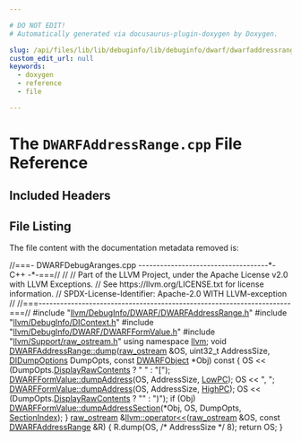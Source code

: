 ```yaml
---

# DO NOT EDIT!
# Automatically generated via docusaurus-plugin-doxygen by Doxygen.

slug: /api/files/lib/lib/debuginfo/lib/debuginfo/dwarf/dwarfaddressrange-cpp
custom_edit_url: null
keywords:
  - doxygen
  - reference
  - file

---
```





# The `DWARFAddressRange.cpp` File Reference

<DoxygenPage pluginConfig={pluginConfig}>



## Included Headers

<IncludesList>
<IncludesListItem
  filePath="llvm/DebugInfo/DWARF/DWARFAddressRange.h"
  permalink="/docs/api/files/include/include/llvm/include/llvm/debuginfo/include/llvm/debuginfo/dwarf/dwarfaddressrange-h"
  isLocal="true" />
<IncludesListItem
  filePath="llvm/DebugInfo/DIContext.h"
  permalink="/docs/api/files/include/include/llvm/include/llvm/debuginfo/dicontext-h"
  isLocal="true" />
<IncludesListItem
  filePath="llvm/DebugInfo/DWARF/DWARFFormValue.h"
  permalink="/docs/api/files/include/include/llvm/include/llvm/debuginfo/include/llvm/debuginfo/dwarf/dwarfformvalue-h"
  isLocal="true" />
<IncludesListItem
  filePath="llvm/Support/raw_ostream.h"
  permalink="/docs/api/files/include/include/llvm/include/llvm/support/raw-ostream-h"
  isLocal="true" />
</IncludesList>


## File Listing

The file content with the documentation metadata removed is:

<ProgramListing>

<Link id="l00001" /><CodeLine lineNumber="1"><Highlight kind="comment">//===- DWARFDebugAranges.cpp ------------------------------------&#42;- C++ -&#42;-===//</Highlight><Highlight kind="normal"></Highlight></CodeLine>
<Link id="l00002" /><CodeLine lineNumber="2"><Highlight kind="normal"></Highlight><Highlight kind="comment">//</Highlight><Highlight kind="normal"></Highlight></CodeLine>
<Link id="l00003" /><CodeLine lineNumber="3"><Highlight kind="normal"></Highlight><Highlight kind="comment">// Part of the LLVM Project, under the Apache License v2.0 with LLVM Exceptions.</Highlight><Highlight kind="normal"></Highlight></CodeLine>
<Link id="l00004" /><CodeLine lineNumber="4"><Highlight kind="normal"></Highlight><Highlight kind="comment">// See https://llvm.org/LICENSE.txt for license information.</Highlight><Highlight kind="normal"></Highlight></CodeLine>
<Link id="l00005" /><CodeLine lineNumber="5"><Highlight kind="normal"></Highlight><Highlight kind="comment">// SPDX-License-Identifier: Apache-2.0 WITH LLVM-exception</Highlight><Highlight kind="normal"></Highlight></CodeLine>
<Link id="l00006" /><CodeLine lineNumber="6"><Highlight kind="normal"></Highlight><Highlight kind="comment">//</Highlight><Highlight kind="normal"></Highlight></CodeLine>
<Link id="l00007" /><CodeLine lineNumber="7"><Highlight kind="normal"></Highlight><Highlight kind="comment">//===----------------------------------------------------------------------===//</Highlight><Highlight kind="normal"></Highlight></CodeLine>
<Link id="l00008" /><CodeLine lineNumber="8"><Highlight kind="normal"></Highlight></CodeLine>
<Link id="l00009" /><CodeLine lineNumber="9"><Highlight kind="normal"></Highlight><Highlight kind="preprocessor">#include &quot;<a href="/docs/api/files/include/include/llvm/include/llvm/debuginfo/include/llvm/debuginfo/dwarf/dwarfaddressrange-h">llvm/DebugInfo/DWARF/DWARFAddressRange.h</a>&quot;</Highlight><Highlight kind="normal"></Highlight></CodeLine>
<Link id="l00010" /><CodeLine lineNumber="10"><Highlight kind="normal"></Highlight><Highlight kind="preprocessor">#include &quot;<a href="/docs/api/files/include/include/llvm/include/llvm/debuginfo/dicontext-h">llvm/DebugInfo/DIContext.h</a>&quot;</Highlight><Highlight kind="normal"></Highlight></CodeLine>
<Link id="l00011" /><CodeLine lineNumber="11"><Highlight kind="normal"></Highlight><Highlight kind="preprocessor">#include &quot;<a href="/docs/api/files/include/include/llvm/include/llvm/debuginfo/include/llvm/debuginfo/dwarf/dwarfformvalue-h">llvm/DebugInfo/DWARF/DWARFFormValue.h</a>&quot;</Highlight><Highlight kind="normal"></Highlight></CodeLine>
<Link id="l00012" /><CodeLine lineNumber="12"><Highlight kind="normal"></Highlight><Highlight kind="preprocessor">#include &quot;<a href="/docs/api/files/include/include/llvm/include/llvm/support/raw-ostream-h">llvm/Support/raw&#95;ostream.h</a>&quot;</Highlight><Highlight kind="normal"></Highlight></CodeLine>
<Link id="l00013" /><CodeLine lineNumber="13"><Highlight kind="normal"></Highlight></CodeLine>
<Link id="l00014" /><CodeLine lineNumber="14"><Highlight kind="normal"></Highlight><Highlight kind="keyword">using namespace </Highlight><Highlight kind="normal"><a href="/docs/api/namespaces/llvm">llvm</a>;</Highlight></CodeLine>
<Link id="l00015" /><CodeLine lineNumber="15"><Highlight kind="normal"></Highlight></CodeLine>
<Link id="l00016" /><CodeLine lineNumber="16" lineLink="/docs/api/structs/llvm/dwarfaddressrange/#af81b0ebe03203f548bf8244b75c5a65a"><Highlight kind="normal"></Highlight><Highlight kind="keywordtype">void</Highlight><Highlight kind="normal"> <a href="/docs/api/structs/llvm/dwarfaddressrange/#af81b0ebe03203f548bf8244b75c5a65a">DWARFAddressRange::dump</a>(<a href="/docs/api/classes/llvm/raw-ostream">raw&#95;ostream</a> &amp;OS, uint32&#95;t AddressSize,</Highlight></CodeLine>
<Link id="l00017" /><CodeLine lineNumber="17"><Highlight kind="normal">                             <a href="/docs/api/structs/llvm/didumpoptions">DIDumpOptions</a> DumpOpts,</Highlight></CodeLine>
<Link id="l00018" /><CodeLine lineNumber="18"><Highlight kind="normal">                             </Highlight><Highlight kind="keyword">const</Highlight><Highlight kind="normal"> <a href="/docs/api/classes/llvm/dwarfobject">DWARFObject</a> &#42;Obj)</Highlight><Highlight kind="keyword"> const </Highlight><Highlight kind="normal">&#123;</Highlight></CodeLine>
<Link id="l00019" /><CodeLine lineNumber="19"><Highlight kind="normal"></Highlight></CodeLine>
<Link id="l00020" /><CodeLine lineNumber="20"><Highlight kind="normal">  OS &lt;&lt; (DumpOpts.<a href="/docs/api/structs/llvm/didumpoptions/#af989f60200414119fe05ca13a394ca61">DisplayRawContents</a> ? </Highlight><Highlight kind="stringliteral">&quot; &quot;</Highlight><Highlight kind="normal"> : </Highlight><Highlight kind="stringliteral">&quot;&#91;&quot;</Highlight><Highlight kind="normal">);</Highlight></CodeLine>
<Link id="l00021" /><CodeLine lineNumber="21"><Highlight kind="normal">  <a href="/docs/api/classes/llvm/dwarfformvalue/#a0373b5360a46d14a991fea39390d7240">DWARFFormValue::dumpAddress</a>(OS, AddressSize, <a href="/docs/api/structs/llvm/dwarfaddressrange/#a1dac28e965794b70aafbf7caa1cb2210">LowPC</a>);</Highlight></CodeLine>
<Link id="l00022" /><CodeLine lineNumber="22"><Highlight kind="normal">  OS &lt;&lt; </Highlight><Highlight kind="stringliteral">&quot;, &quot;</Highlight><Highlight kind="normal">;</Highlight></CodeLine>
<Link id="l00023" /><CodeLine lineNumber="23"><Highlight kind="normal">  <a href="/docs/api/classes/llvm/dwarfformvalue/#a0373b5360a46d14a991fea39390d7240">DWARFFormValue::dumpAddress</a>(OS, AddressSize, <a href="/docs/api/structs/llvm/dwarfaddressrange/#aa5b2a58f73b8e5d74eb0605f659e314d">HighPC</a>);</Highlight></CodeLine>
<Link id="l00024" /><CodeLine lineNumber="24"><Highlight kind="normal">  OS &lt;&lt; (DumpOpts.<a href="/docs/api/structs/llvm/didumpoptions/#af989f60200414119fe05ca13a394ca61">DisplayRawContents</a> ? </Highlight><Highlight kind="stringliteral">&quot;&quot;</Highlight><Highlight kind="normal"> : </Highlight><Highlight kind="stringliteral">&quot;)&quot;</Highlight><Highlight kind="normal">);</Highlight></CodeLine>
<Link id="l00025" /><CodeLine lineNumber="25"><Highlight kind="normal"></Highlight></CodeLine>
<Link id="l00026" /><CodeLine lineNumber="26"><Highlight kind="normal">  </Highlight><Highlight kind="keywordflow">if</Highlight><Highlight kind="normal"> (Obj)</Highlight></CodeLine>
<Link id="l00027" /><CodeLine lineNumber="27"><Highlight kind="normal">    <a href="/docs/api/classes/llvm/dwarfformvalue/#a0bdd3a234a4ad4d695aea54ddb2b92bf">DWARFFormValue::dumpAddressSection</a>(&#42;Obj, OS, DumpOpts, <a href="/docs/api/structs/llvm/dwarfaddressrange/#a6fbe8b253c903452a8058597f1260242">SectionIndex</a>);</Highlight></CodeLine>
<Link id="l00028" /><CodeLine lineNumber="28"><Highlight kind="normal">&#125;</Highlight></CodeLine>
<Link id="l00029" /><CodeLine lineNumber="29"><Highlight kind="normal"></Highlight></CodeLine>
<Link id="l00030" /><CodeLine lineNumber="30" lineLink="/docs/api/namespaces/llvm/#a2529b50304cf0967328b7615a4973e35"><Highlight kind="normal"><a href="/docs/api/classes/llvm/raw-ostream">raw&#95;ostream</a> &amp;<a href="/docs/api/namespaces/llvm/#ab89f1db02887aa569176f0e29622eb47">llvm::operator&lt;&lt;</a>(<a href="/docs/api/classes/llvm/raw-ostream">raw&#95;ostream</a> &amp;OS, </Highlight><Highlight kind="keyword">const</Highlight><Highlight kind="normal"> <a href="/docs/api/structs/llvm/dwarfaddressrange">DWARFAddressRange</a> &amp;R) &#123;</Highlight></CodeLine>
<Link id="l00031" /><CodeLine lineNumber="31"><Highlight kind="normal">  R.dump(OS, </Highlight><Highlight kind="comment">/&#42; AddressSize &#42;/</Highlight><Highlight kind="normal"> 8);</Highlight></CodeLine>
<Link id="l00032" /><CodeLine lineNumber="32"><Highlight kind="normal">  </Highlight><Highlight kind="keywordflow">return</Highlight><Highlight kind="normal"> OS;</Highlight></CodeLine>
<Link id="l00033" /><CodeLine lineNumber="33"><Highlight kind="normal">&#125;</Highlight></CodeLine>

</ProgramListing>

</DoxygenPage>
